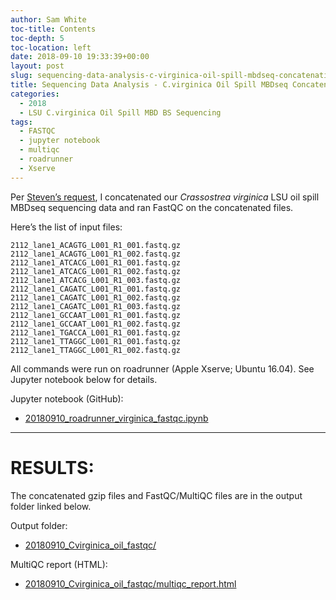 ```yaml
---
author: Sam White
toc-title: Contents
toc-depth: 5
toc-location: left
date: 2018-09-10 19:33:39+00:00
layout: post
slug: sequencing-data-analysis-c-virginica-oil-spill-mbdseq-concatenation-fastqc
title: Sequencing Data Analysis - C.virginica Oil Spill MBDseq Concatenation & FastQC
categories:
  - 2018
  - LSU C.virginica Oil Spill MBD BS Sequencing
tags:
  - FASTQC
  - jupyter notebook
  - multiqc
  - roadrunner
  - Xserve
---
```


Per [Steven's request](https://github.com/RobertsLab/resources/issues/366), I concatenated our _Crassostrea virginica_ LSU oil spill MBDseq sequencing data and ran FastQC on the concatenated files.

Here's the list of input files:

`2112_lane1_ACAGTG_L001_R1_001.fastq.gz
2112_lane1_ACAGTG_L001_R1_002.fastq.gz
2112_lane1_ATCACG_L001_R1_001.fastq.gz
2112_lane1_ATCACG_L001_R1_002.fastq.gz
2112_lane1_ATCACG_L001_R1_003.fastq.gz
2112_lane1_CAGATC_L001_R1_001.fastq.gz
2112_lane1_CAGATC_L001_R1_002.fastq.gz
2112_lane1_CAGATC_L001_R1_003.fastq.gz
2112_lane1_GCCAAT_L001_R1_001.fastq.gz
2112_lane1_GCCAAT_L001_R1_002.fastq.gz
2112_lane1_TGACCA_L001_R1_001.fastq.gz
2112_lane1_TTAGGC_L001_R1_001.fastq.gz
2112_lane1_TTAGGC_L001_R1_002.fastq.gz`

All commands were run on roadrunner (Apple Xserve; Ubuntu 16.04). See Jupyter notebook below for details.

Jupyter notebook (GitHub):





  * [20180910_roadrunner_virginica_fastqc.ipynb](https://github.com/RobertsLab/code/blob/master/notebooks/sam/20180910_roadrunner_virginica_fastqc.ipynb)





* * *





# RESULTS:



The concatenated gzip files and FastQC/MultiQC files are in the output folder linked below.

Output folder:





  * [20180910_Cvirginica_oil_fastqc/](https://owl.fish.washington.edu/Athaliana/20180910_Cvirginica_oil_fastqc/)



MultiQC report (HTML):



  * [20180910_Cvirginica_oil_fastqc/multiqc_report.html](https://owl.fish.washington.edu/Athaliana/20180910_Cvirginica_oil_fastqc/multiqc_report.html)


